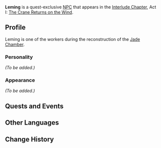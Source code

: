 {{Character Infobox
|type             = Quest NPC
|image            = NPC Leming.png
|region           = Liyue
}}
'''Leming''' is a quest-exclusive [[NPC]] that appears in the [[Interlude Chapter]], Act I: [[The Crane Returns on the Wind]].
<!--
==Location==
<gallery>
NPC Location Leming 0.png|Leming's location (Jade Chamber Rising)
NPC Location Leming Context 0.png|Additional context

NPC Location Anshun, Changfeng, Leming.png|Leming's location (Seagaze Sunset)
NPC Location Anshun, Changfeng, Leming & Liang (Seagaze Sunset) Context.png|Additional context

NPC Location Changfeng & Leming 2a.png|Leming's first location (Jade Chamber in Bygones Times Like Dust Passing)
NPC Location Leming Context 2a.png|Additional context

NPC Location Leming 2.png|Leming's second location (Bygones Times Like Dust Passing)
NPC Location Leming Context 2.png|Additional context
</gallery>
Note: Some context images show area without NPC
-->
==Profile==
Leming is one of the workers during the reconstruction of the [[Jade Chamber]].

===Personality===
''(To be added.)''

===Appearance===
''(To be added.)''

==Quests and Events==
{{Quests and Events}}

==Other Languages==
{{Other Languages
|default_hidden = 1
|en      = Leming
|zhs     = 乐明
|zhs_rm  = Lèmíng
|zht     = 樂明
|zht_rm  = Lèmíng
|ja      = 楽明
|ja_rm   = Gakumei{{Assumed}}
|ko      = 낙명
|ko_rm   = Nakmyeong
|es      = Leming
|fr      = Leming
|ru      = Лэ Мин
|th      = Leming
|vi      = Leming
|de      = Leming
|id      = Leming
|pt      = Leming
|tr      = Leming
|it      = Leming
}}

==Change History==
{{Change History|2.4}}
<!--
==References==
{{Reflist}}-->
